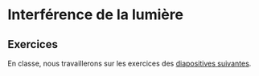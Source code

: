 # Interférence de la lumière

## Exercices {-}

En classe, nous travaillerons sur les exercices des [diapositives 
suivantes](https://docs.google.com/presentation/d/1gM7rHrK82zjUseR6gt5c8nFY1SWmsiwRE1FvGJbSHic/edit?usp=sharing).


